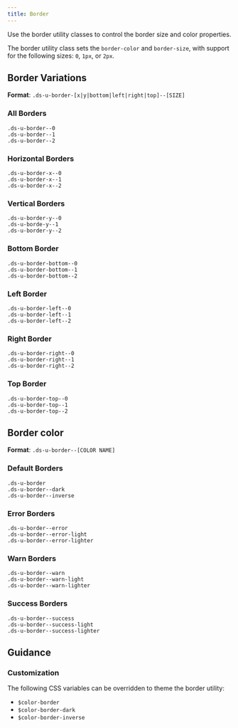 ```yaml
---
title: Border
---
```


Use the border utility classes to control the border size and color properties.

The border utility class sets the `border-color` and `border-size`, with support for the following sizes: `0`, `1px`, or `2px`.

## Border Variations

**Format**: `.ds-u-border-[x|y|bottom|left|right|top]--[SIZE]`

### All Borders

<EmbeddedExample>
  <div class="ds-u-display--flex">
    <div
      class="ds-u-border--0 ds-u-margin-right--2 ds-u-border--dark"
      style="max-width: fit-content"
    >
      <code>.ds-u-border--0</code>
    </div>
    <div
      class="ds-u-border--1 ds-u-margin-right--2 ds-u-border--dark"
      style="max-width: fit-content"
    >
      <code>.ds-u-border--1</code>
    </div>
    <div
      class="ds-u-border--2 ds-u-margin-right--2 ds-u-border--dark"
      style="max-width: fit-content"
    >
      <code>.ds-u-border--2</code>
    </div>
  </div>
</EmbeddedExample>

### Horizontal Borders

<EmbeddedExample>
  <div class="ds-u-display--flex">
    <div
      class="ds-u-border-x--0 ds-u-margin-right--2 ds-u-border--dark"
      style="max-width: fit-content"
    >
      <code>.ds-u-border-x--0</code>
    </div>
    <div
      class="ds-u-border-x--1 ds-u-margin-right--2 ds-u-border--dark"
      style="max-width: fit-content"
    >
      <code>.ds-u-border-x--1</code>
    </div>
    <div
      class="ds-u-border-x--2 ds-u-margin-right--2 ds-u-border--dark"
      style="max-width: fit-content"
    >
      <code>.ds-u-border-x--2</code>
    </div>
  </div>
</EmbeddedExample>

### Vertical Borders

<EmbeddedExample>
  <div class="ds-u-display--flex">
    <div
      class="ds-u-border-y--0 ds-u-margin-right--2 ds-u-border--dark"
      style="max-width: fit-content"
    >
      <code>.ds-u-border-y--0</code>
    </div>
    <div
      class="ds-u-border-y--1 ds-u-margin-right--2 ds-u-border--dark"
      style="max-width: fit-content"
    >
      <code>.ds-u-borde-y--1</code>
    </div>
    <div
      class="ds-u-border-y--2 ds-u-margin-right--2 ds-u-border--dark"
      style="max-width: fit-content"
    >
      <code>.ds-u-border-y--2</code>
    </div>
  </div>
</EmbeddedExample>

### Bottom Border

<EmbeddedExample>
  <div class="ds-u-display--flex">
    <div
      class="ds-u-border-bottom--0 ds-u-margin-right--2 ds-u-border--dark"
      style="max-width: fit-content"
    >
      <code>.ds-u-border-bottom--0</code>
    </div>
    <div
      class="ds-u-border-bottom--1 ds-u-margin-right--2 ds-u-border--dark"
      style="max-width: fit-content"
    >
      <code>.ds-u-border-bottom--1</code>
    </div>
    <div
      class="ds-u-border-bottom--2 ds-u-margin-right--2 ds-u-border--dark"
      style="max-width: fit-content"
    >
      <code>.ds-u-border-bottom--2</code>
    </div>
  </div>
</EmbeddedExample>

### Left Border

<EmbeddedExample>
  <div class="ds-u-display--flex">
    <div
      class="ds-u-border-left--0 ds-u-margin-right--2 ds-u-border--dark"
      style="max-width: fit-content"
    >
      <code>.ds-u-border-left--0</code>
    </div>
    <div
      class="ds-u-border-left--1 ds-u-margin-right--2 ds-u-border--dark"
      style="max-width: fit-content"
    >
      <code>.ds-u-border-left--1</code>
    </div>
    <div
      class="ds-u-border-left--2 ds-u-margin-right--2 ds-u-border--dark"
      style="max-width: fit-content"
    >
      <code>.ds-u-border-left--2</code>
    </div>
  </div>
</EmbeddedExample>

### Right Border

<EmbeddedExample>
  <div class="ds-u-display--flex">
    <div
      class="ds-u-border-right--0 ds-u-margin-right--2 ds-u-border--dark"
      style="max-width: fit-content"
    >
      <code>.ds-u-border-right--0</code>
    </div>
    <div
      class="ds-u-border-right--1 ds-u-margin-right--2 ds-u-border--dark"
      style="max-width: fit-content"
    >
      <code>.ds-u-border-right--1</code>
    </div>
    <div
      class="ds-u-border-right--2 ds-u-margin-right--2 ds-u-border--dark"
      style="max-width: fit-content"
    >
      <code>.ds-u-border-right--2</code>
    </div>
  </div>
</EmbeddedExample>

### Top Border

<EmbeddedExample>
  <div class="ds-u-display--flex">
    <div
      class="ds-u-border-top--0 ds-u-margin-right--2 ds-u-border--dark"
      style="max-width: fit-content"
    >
      <code>.ds-u-border-top--0</code>
    </div>
    <div
      class="ds-u-border-top--1 ds-u-margin-right--2 ds-u-border--dark"
      style="max-width: fit-content"
    >
      <code>.ds-u-border-top--1</code>
    </div>
    <div
      class="ds-u-border-top--2 ds-u-margin-right--2 ds-u-border--dark"
      style="max-width: fit-content"
    >
      <code>.ds-u-border-top--2</code>
    </div>
  </div>
</EmbeddedExample>

## Border color

**Format**: `.ds-u-border--[COLOR NAME]`

### Default Borders

<EmbeddedExample>
  <div class="ds-u-display--flex ds-u-align-items--center">
    <div class="ds-u-border ds-u-margin-right--2 ds-u-border--2">
      <code>.ds-u-border</code>
    </div>
    <div class="ds-u-border--dark ds-u-margin-right--2 ds-u-border--2">
      <code>.ds-u-border--dark</code>
    </div>
    <div class="ds-u-fill--primary-darkest ds-u-padding--1">
      <div class="ds-u-border--inverse ds-u-border--2">
        <code>.ds-u-border--inverse</code>
      </div>
    </div>
  </div>
</EmbeddedExample>

### Error Borders

<EmbeddedExample>
  <div class="ds-u-display--flex ds-u-align-items--center">
    <div class="ds-u-border--error ds-u-margin-right--2 ds-u-border--2">
      <code>.ds-u-border--error</code>
    </div>
    <div class="ds-u-border--error-light ds-u-margin-right--2 ds-u-border--2">
      <code>.ds-u-border--error-light</code>
    </div>
    <div class="ds-u-fill--primary-darkest ds-u-padding--1">
      <div class="ds-u-border--error-lighter ds-u-border--2">
        <code>.ds-u-border--error-lighter</code>
      </div>
    </div>
  </div>
</EmbeddedExample>

### Warn Borders

<EmbeddedExample>
  <div class="ds-u-display--flex ds-u-align-items--center">
    <div class="ds-u-border--warn ds-u-margin-right--2 ds-u-border--2">
      <code>.ds-u-border--warn</code>
    </div>
    <div class="ds-u-border--warn-light ds-u-margin-right--2 ds-u-border--2">
      <code>.ds-u-border--warn-light</code>
    </div>
    <div class="ds-u-fill--primary-darkest ds-u-padding--1">
      <div class="ds-u-border--warn-lighter ds-u-border--2">
        <code>.ds-u-border--warn-lighter</code>
      </div>
    </div>
  </div>
</EmbeddedExample>

### Success Borders

<EmbeddedExample>
  <div class="ds-u-display--flex ds-u-align-items--center">
    <div class="ds-u-border--success ds-u-margin-right--2 ds-u-border--2">
      <code>.ds-u-border--success</code>
    </div>
    <div class="ds-u-border--success-light ds-u-margin-right--2 ds-u-border--2">
      <code>.ds-u-border--success-light</code>
    </div>
    <div class="ds-u-fill--primary-darkest ds-u-padding--1">
      <div class="ds-u-border--success-lighter ds-u-border--2">
        <code>.ds-u-border--success-lighter</code>
      </div>
    </div>
  </div>
</EmbeddedExample>

## Guidance

### Customization

The following CSS variables can be overridden to theme the border utility:

- `$color-border`
- `$color-border-dark`
- `$color-border-inverse`
